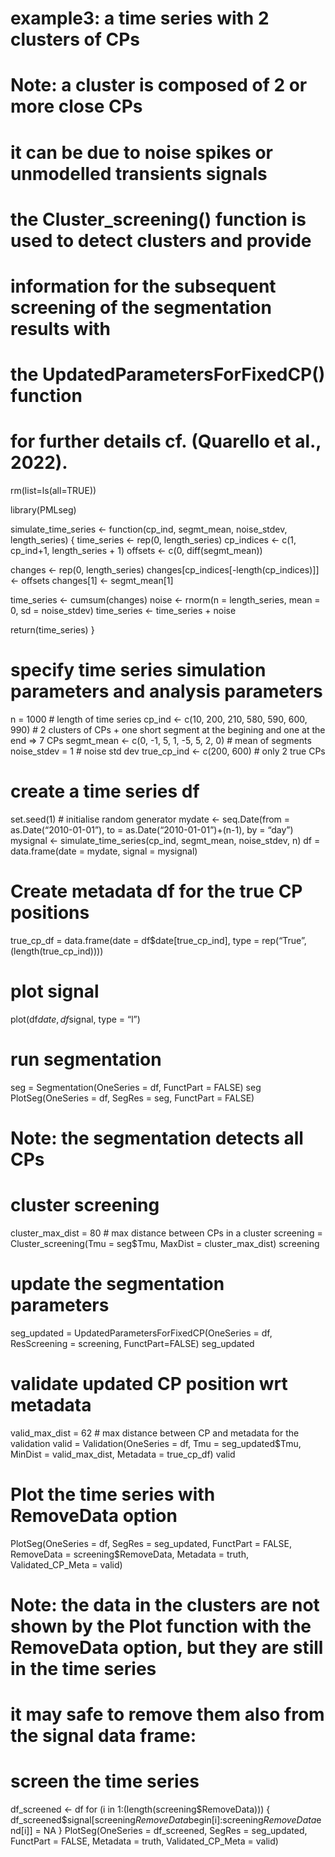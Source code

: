 # example3: a time series with 2 clusters of CPs
# Note: a cluster is composed of 2 or more close CPs
# it can be due to noise spikes or unmodelled transients signals
# the Cluster_screening() function is used to detect clusters and provide
# information for the subsequent screening of the segmentation results with
# the UpdatedParametersForFixedCP() function
# for further details cf. (Quarello et al., 2022).

rm(list=ls(all=TRUE))

library(PMLseg)

simulate_time_series <- function(cp_ind, segmt_mean, noise_stdev, length_series) {
  time_series <- rep(0, length_series)
  cp_indices <- c(1, cp_ind+1, length_series + 1)
  offsets <- c(0, diff(segmt_mean))
  
  changes <- rep(0, length_series)
  changes[cp_indices[-length(cp_indices)]] <- offsets
  changes[1] <- segmt_mean[1]
  
  time_series <- cumsum(changes)
  noise <- rnorm(n = length_series, mean = 0, sd = noise_stdev)
  time_series <- time_series + noise
  
  return(time_series)
}

# specify time series simulation parameters and analysis parameters
n = 1000                                       # length of time series
cp_ind <- c(10, 200, 210, 580, 590, 600, 990)  # 2 clusters of CPs + one short segment at the begining and one at the end => 7 CPs
segmt_mean <- c(0, -1, 5, 1, -5, 5, 2, 0)      # mean of segments
noise_stdev = 1                                # noise std dev
true_cp_ind <- c(200, 600)                     # only 2 true CPs 

# create a time series df
set.seed(1)                 # initialise random generator
mydate <- seq.Date(from = as.Date("2010-01-01"), to = as.Date("2010-01-01")+(n-1), by = "day")
mysignal <- simulate_time_series(cp_ind, segmt_mean, noise_stdev, n)
df = data.frame(date = mydate, signal = mysignal)

# Create metadata df for the true CP positions
true_cp_df = data.frame(date = df$date[true_cp_ind], type = rep("True", (length(true_cp_ind))))

# plot signal
plot(df$date, df$signal, type = "l")

# run segmentation
seg = Segmentation(OneSeries = df, FunctPart = FALSE)
seg
PlotSeg(OneSeries = df, SegRes = seg, FunctPart = FALSE)

# Note: the segmentation detects all CPs

# cluster screening 
cluster_max_dist = 80             # max distance between CPs in a cluster
screening = Cluster_screening(Tmu = seg$Tmu, MaxDist = cluster_max_dist)
screening

# update the segmentation parameters
seg_updated = UpdatedParametersForFixedCP(OneSeries = df, ResScreening = screening, FunctPart=FALSE)
seg_updated

# validate updated CP position wrt metadata
valid_max_dist = 62               # max distance between CP and metadata for the validation
valid = Validation(OneSeries = df, Tmu = seg_updated$Tmu, MinDist = valid_max_dist, Metadata = true_cp_df)
valid

# Plot the time series with RemoveData option
PlotSeg(OneSeries = df, SegRes = seg_updated, FunctPart = FALSE, RemoveData = screening$RemoveData, Metadata = truth, Validated_CP_Meta = valid)

# Note: the data in the clusters are not shown by the Plot function with the RemoveData option, but they are still in the time series
# it may safe to remove them also from the signal data frame:

# screen the time series 
df_screened <- df
for (i in 1:(length(screening$RemoveData))) {
    df_screened$signal[screening$RemoveData$begin[i]:screening$RemoveData$end[i]] = NA
}
PlotSeg(OneSeries = df_screened, SegRes = seg_updated, FunctPart = FALSE, Metadata = truth, Validated_CP_Meta = valid)
